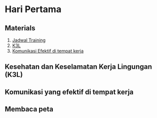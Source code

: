 # Hari Pertama {#intro}

## Materials{-}

1. [Jadwal Training ](https://github.com/firmanhadi/training-for-gis-analyses/blob/master/PDF/Day1/Jadwal_Training.pdf)
2. [K3L](https://github.com/firmanhadi/training-for-gis-analyses/blob/master/PDF/Day1/K3L.pdf)
3. [Komunikasi Efektif di tempat kerja](https://github.com/firmanhadi/training-for-gis-analyses/blob/master/PDF/Day1/Komunikasi_Efektif.pdf)


## Kesehatan dan Keselamatan Kerja Lingungan (K3L)

## Komunikasi yang efektif di tempat kerja

## Membaca peta



<!-- Figures and tables with captions will be placed in `figure` and `table` environments, respectively. -->

<!-- ```{r nice-fig, fig.cap='Here is a nice figure!', out.width='80%', fig.asp=.75, fig.align='center'} -->
<!-- par(mar = c(4, 4, .1, .1)) -->
<!-- plot(pressure, type = 'b', pch = 19) -->
<!-- ``` -->

<!-- Reference a figure by its code chunk label with the `fig:` prefix, e.g., see Figure \@ref(fig:nice-fig). Similarly, you can reference tables generated from `knitr::kable()`, e.g., see Table \@ref(tab:nice-tab). -->

<!-- ```{r nice-tab, tidy=FALSE} -->
<!-- knitr::kable( -->
<!--   head(iris, 20), caption = 'Here is a nice table!', -->
<!--   booktabs = TRUE -->
<!-- ) -->
<!-- ``` -->

<!-- You can write citations, too. For example, we are using the **bookdown** package [@R-bookdown] in this sample book, which was built on top of R Markdown and **knitr** [@xie2015]. -->
